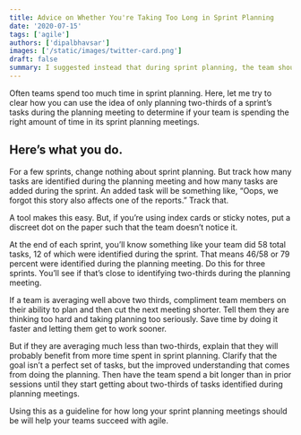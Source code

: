 ```yaml
---
title: Advice on Whether You're Taking Too Long in Sprint Planning
date: '2020-07-15'
tags: ['agile']
authors: ['dipalbhavsar']
images: ['/static/images/twitter-card.png']
draft: false
summary: I suggested instead that during sprint planning, the team should strive to identify only about two-thirds of the tasks the team will eventually perform during the sprint. That would leave about one-third of the tasks to be identified during the sprint.
---
```


Often teams spend too much time in sprint planning. Here, let me try to clear how you can use the idea of only planning two-thirds of a sprint’s tasks during the planning meeting to determine if your team is spending the right amount of time in its sprint planning meetings.

## Here’s what you do.

For a few sprints, change nothing about sprint planning. But track how many tasks are identified during the planning meeting and how many tasks are added during the sprint. An added task will be something like, “Oops, we forgot this story also affects one of the reports.” Track that.

A tool makes this easy. But, if you’re using index cards or sticky notes, put a discreet dot on the paper such that the team doesn’t notice it.

At the end of each sprint, you’ll know something like your team did 58 total tasks, 12 of which were identified during the sprint. That means 46/58 or 79 percent were identified during the planning meeting. Do this for three sprints. You’ll see if that’s close to identifying two-thirds during the planning meeting.

If a team is averaging well above two thirds, compliment team members on their ability to plan and then cut the next meeting shorter. Tell them they are thinking too hard and taking planning too seriously. Save time by doing it faster and letting them get to work sooner.

But if they are averaging much less than two-thirds, explain that they will probably benefit from more time spent in sprint planning. Clarify that the goal isn’t a perfect set of tasks, but the improved understanding that comes from doing the planning. Then have the team spend a bit longer than in prior sessions until they start getting about two-thirds of tasks identified during planning meetings.

Using this as a guideline for how long your sprint planning meetings should be will help your teams succeed with agile.